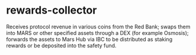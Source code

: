 
# rewards-collector

Receives protocol revenue in various coins from the Red Bank; swaps them into MARS or other specified assets through a DEX (for example Osmosis); forwards the assets to Mars Hub via IBC to be distributed as staking rewards or be deposited into the safety fund.

<Cards title="Rewards Collector" />